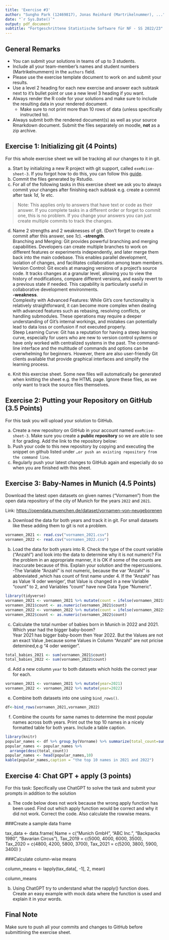 ```yaml
---
title: 'Exercise #3'
author: "Sungho Park (12469817), Jonas Reinhard (Martrikelnummer), ..."
date: "`r Sys.Date()`"
output: pdf_document
subtitle: "Fortgeschrittene Statistische Software für NF - SS 2022/23"
---
```


## General Remarks

-   You can submit your solutions in teams of up to 3 students.
-   Include all your team-member's names and student numbers
    (Martrikelnummern) in the `authors` field.
-   Please use the exercise template document to work on and submit your
    results.
-   Use a level 2 heading for each new exercise and answer each subtask
    next to it's bullet point or use a new level 3 heading if you want.
-   Always render the R code for your solutions and make sure to include
    the resulting data in your rendered document.
    -   Make sure to not print more than 10 rows of data (unless
        specifically instructed to).
-   Always submit both the rendered document(s) as well as your source
    Rmarkdown document. Submit the files separately on moodle, **not**
    as a zip archive.

## Exercise 1: Initializing git (4 Points)

For this whole exercise sheet we will be tracking all our changes to it
in git.

a)  Start by initializing a new R project with git support, called
    `exeRcise-sheet-3`. If you forgot how to do this, you can follow
    this
    [guide](https://malikaihle.github.io/Introduction-RStudio-Git-GitHub/rstudio_project.html).
b)  Commit the files generated by Rstudio.
c)  For all of the following tasks in this exercise sheet we ask you to
    always commit your changes after finishing each subtask e.g. create
    a commit after task *1d*, *1e* etc.

> Note: This applies only to answers that have text or code as their
> answer. If you complete tasks in a different order or forget to commit
> one, this is no problem. If you change your answers you can just
> create multiple commits to track the changes.

d)  Name 2 strengths and 2 weaknesses of git. (Don't forget to create a
    commit after this answer, see *1c*). 
  **-strength**.  
      Branching and Merging: Git provides powerful branching and merging capabilities. Developers can            create multiple branches to work on different features or experiments independently, and later merge       them back into the main codebase. This enables parallel development, isolation of changes, and             facilitates collaboration among team members.    
      Version Control: Git excels at managing versions of a project's source code. It tracks changes at a        granular level, allowing you to view the history of modifications, compare different versions, and         easily revert to a previous state if needed. This capability is particularly useful in collaborative       development environments.  
  **-weakness**.  
  Complexity with Advanced Features: While Git's core functionality is relatively straightforward, it        can become more complex when dealing with advanced features such as rebasing, resolving conflicts,         or handling submodules. These operations may require a deeper understanding of Git's internal              workings, and mistakes can potentially lead to data loss or confusion if not executed properly.  
  Steep Learning Curve: Git has a reputation for having a steep learning curve, especially for users         who are new to version control systems or have only worked with centralized systems in the past. The       command-line interface and the multitude of commands and options can be overwhelming for beginners.        However, there are also user-friendly Git clients available that provide graphical interfaces and          simplify the learning process. 

e)  Knit this exercise sheet. Some new files will automatically be
    generated when knitting the sheet e.g. the HTML page. Ignore these
    files, as we only want to track the source files themselves.

## Exercise 2: Putting your Repository on GitHub (3.5 Points)

For this task you will upload your solution to GitHub.

a)  Create a new repository on GitHub in your account named
    `exeRcise-sheet-3`. Make sure you create a **public repository** so
    we are able to see it for grading. Add the link to the repository
    below:
b)  Push your code to this new repository by copying and executing the
    snippet on github listed under
    `…or push an existing repository from the command line`.
c)  Regularly push your latest changes to GitHub again and especially do
    so when you are finished with this sheet.

## Exercise 3: Baby-Names in Munich (4.5 Points)

Download the latest open datasets on given names ("Vornamen") from the
open data repository of the city of Munich for the years `2022` and
`2021`.

Link: <https://opendata.muenchen.de/dataset/vornamen-von-neugeborenen>

a)  Download the data for both years and track it in git. For small
    datasets like these adding them to git is not a problem.
```r
vornamen_2021 <- read.csv("vornamen_2021.csv")
vornamen_2022 <- read.csv("vornamen_2022.csv")

```

b)  Load the data for both years into R. Check the type of the count
    variable ("Anzahl") and look into the data to determine why it is
    not numeric? Fix the problem in an appropriate manner, it is OK if
    some of the counts are inaccurate because of this. Explain your
    solution and the repercussions.  
-The Variable "Anzahl" is not  numeric, because the var "Anzahl" is abbreviated ,which has count of first name under 4. If the "Anzahl" has as Value '4 oder weniger', that Value is changed in a new  Variable "count" to 2, and  Variables "count" have now Data Type "Numeric".  
```r
library(tidyverse)
vornamen_2021 <- vornamen_2021 %>% mutate(count = ifelse(vornamen_2021$Anzahl=='4 oder weniger',2,vornamen_2021$Anzahl))
vornamen_2021$count <- as.numeric(vornamen_2021$count)
vornamen_2022 <- vornamen_2022 %>% mutate(count = ifelse(vornamen_2022$Anzahl=='4 oder weniger',2,vornamen_2022$Anzahl))
vornamen_2022$count <- as.numeric(vornamen_2022$count)
```

c)  Calculate the total number of babies born in Munich in 2022
    and 2021. Which year had the bigger baby-boom?  
    Year 2021 has bigger baby-boom then Year 2022. But the Values are not an exact Value ,because some Values in Column "Anzahl" are not pricise detemined,e.g "4 oder weniger". 

```r
total_babies_2021 <- sum(vornamen_2021$count)
total_babies_2022 <- sum(vornamen_2022$count)
```
    

d)  Add a new column `year` to both datasets which holds the correct
    year for each.
```r
vornamen_2021 <- vornamen_2021 %>% mutate(year=2021)
vornamen_2022 <- vornamen_2022 %>% mutate(year=2022)
```
e)  Combine both datasets into one using `bind_rows()`.
```r
df<-bind_rows(vornamen_2021,vornamen_2022)
```
f)  Combine the counts for same names to determine the most popular
    names across both years. Print out the top 10 names in a nicely
    formatted table for both years. Include a table caption.
```r
library(knitr)
popular_names <- df %>% group_by(Vorname) %>% summarize(total_count=sum(count))
popular_names <- popular_names %>%
  arrange(desc(total_count))
popular_names <- head(popular_names,10)
kable(popular_names,caption = "the top 10 names in 2021 and 2022")
```

## Exercise 4: Chat GPT + apply (3 points)

For this task: Specifically use ChatGPT to solve the task and submit
your prompts in addition to the solution

a)  The code below does not work because the wrong apply function has
    been used. Find out which apply function would be correct and why it
    did not work. Correct the code. Also calculate the rowwise means.

###Create a sample data frame

tax_data \<- data.frame( Name = c("Munich GmbH", "ABC Inc.", "Backpacks
1980", "Bavarian Circus"), Tax_2019 = c(5000, 4000, 6000, 3500),
Tax_2020 = c(4800, 4200, 5800, 3700), Tax_2021 = c(5200, 3800, 5900,
3400) )

###Calculate column-wise means

column_means \<- lapply(tax_data\[, -1\], 2, mean)

column_means

b)  Using ChatGPT try to understand what the rapply() function does.
    Create an easy example with mock data where the function is used and
    explain it in your words.

## Final Note

Make sure to push all your commits and changes to GitHub before
submittining the exercise sheet.
